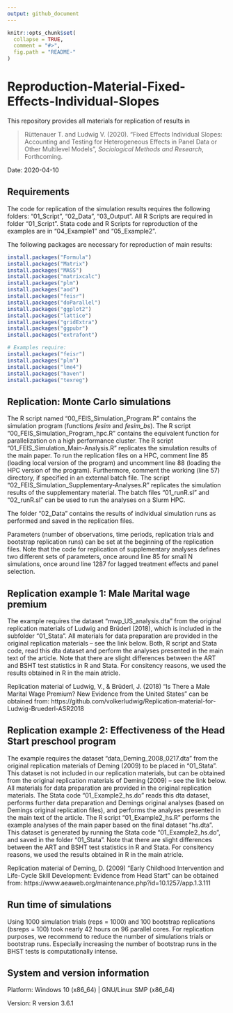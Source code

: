 ```yaml
---
output: github_document
---
```



<!-- README.md is generated from README.Rmd. Please edit that file -->

```r
knitr::opts_chunk$set(
  collapse = TRUE,
  comment = "#>",
  fig.path = "README-"
)
``` 

# Reproduction-Material-Fixed-Effects-Individual-Slopes

This repository provides all materials for replication of results in

> Rüttenauer T. and Ludwig V. (2020). “Fixed Effects Individual Slopes: Accounting and Testing for Heterogeneous Effects in Panel Data or Other Multilevel Models”, *Sociological Methods and Research*, Forthcoming.

Date: 2020-04-10 


## Requirements

The code for replication of the simulation results requires the following folders: “01\_Script”, “02\_Data”, “03\_Output”. All R Scripts are required in folder “01\_Script”. Stata code and R Scripts for reproduction of the examples are in “04\_Example1” and “05\_Example2”.

The following packages are necessary for reproduction of main results:

```r
install.packages("Formula")
install.packages("Matrix")
install.packages("MASS")
install.packages("matrixcalc")
install.packages("plm")
install.packages("aod")
install.packages("feisr") 
install.packages("doParallel")
install.packages("ggplot2")
install.packages("lattice")
install.packages("gridExtra")
install.packages("ggpubr")
install.packages("extrafont")

# Examples require:
install.packages("feisr") 
install.packages("plm")
install.packages("lme4")
install.packages("haven")
install.packages("texreg")
```

## Replication: Monte Carlo simulations
The R script named “00_FEIS_Simulation_Program.R” contains the simulation program (functions *fesim* and *fesim_bs*). The R script "00_FEIS_Simulation_Program_hpc.R" contains the equivalent function for parallelization on a high performance cluster.
The R script “01_FEIS_Simulation_Main-Analysis.R” replicates the simulation results of the main paper. To run the replication files on a HPC, comment line 85 (loading local version of the program) and uncomment line 88 (loading the HPC version of the program). Furthermore, comment the working (line 57) directory, if specified in an external batch file. The script "02_FEIS_Simulation_Supplementary-Analyses.R" replicates the simulation results of the supplementary material. The batch files "01_runR.sl" and "02_runR.sl" can be used to run the analyses on a Slurm HPC.

The folder “02\_Data” contains the results of individual simulation runs as performed and saved in the replication files.

Parameters (number of observations, time periods, replication trials and bootstrap replication runs) can be set at the beginning of the replication files. Note that the code for replication of supplementary analyses defines two different sets of parameters, once around line 85 for small N simulations, once around line 1287 for lagged treatment effects and panel selection.

## Replication example 1: Male Marital wage premium 

The example requires the dataset "mwp_US_analysis.dta" from the original replication materials of Ludwig and Brüderl (2018), which is included in the subfolder "01_Stata". All materials for data preparation are provided in the original replication materials -- see the link below. Both, R script and Stata code, read this dta dataset and perform the analyses presented in the main text of the article. Note that there are slight differences between the ART and BSHT test statistics in R and Stata. For consitency reasons, we used the results obtained in R in the main atricle.

Replication material of Ludwig, V., & Brüderl, J. (2018) "Is There a Male Marital Wage Premium? New Evidence from the United States" can be obtained from: https://github.com/volkerludwig/Replication-material-for-Ludwig-Bruederl-ASR2018

## Replication example 2: Effectiveness of the Head Start preschool program

The example requires the dataset "data_Deming_2008_0217.dta" from the original replication materials of Deming (2009) to be placed in "01_Stata". This dataset is not included in our replication materials, but can be obtained from the original replication materials of Deming (2009) -- see the link below. All materials for data preparation are provided in the original replication materials. The Stata code "01_Example2_hs.do" reads this dta dataset, performs further data preparation and Demings original analyses (based on Demings original replication files), and performs the analyses presented in the main text of the article. The R script "01_Example2_hs.R" performs the example analyses of the main paper based on the final dataset "hs.dta". This dataset is generated by running the Stata code "01_Example2_hs.do", and saved in the folder "01_Stata". Note that there are slight differences between the ART and BSHT test statistics in R and Stata. For consitency reasons, we used the results obtained in R in the main atricle.

Replication material of Deming, D. (2009) "Early Childhood Intervention and Life-Cycle Skill Development: Evidence from Head Start" can be obtained from: https://www.aeaweb.org/maintenance.php?id=10.1257/app.1.3.111

## Run time of simulations
Using 1000 simulation trials (reps = 1000) and 100 bootstrap replications (bsreps = 100) took nearly 42 hours on 96 parallel cores. For replication purposes, we recommend to reduce the number of simulations trials or bootstrap runs. Especially increasing the number of bootstrap runs in the BHST tests is computationally intense.

## System and version information

Platform: Windows 10 (x86_64) | GNU/Linux SMP (x86_64)

Version: R version 3.6.1
